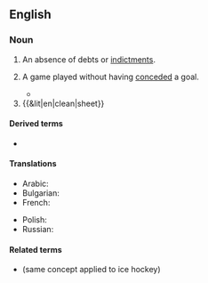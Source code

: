 ==English==

===Noun===
{{en-noun}}

# An absence of debts or [[indictment|indictments]].
# {{lb|en|soccer}} A game played without having [[conceded]] a goal.
#* {{quote-journal
|en
|date=February 6, 2011
|author=Alistair Magowan
|title=West Ham 0 - 1 Birmingham
|work=BBC
|url=http://news.bbc.co.uk/sport2/hi/football/eng_prem/9385585.stm
|page=
|passage=Birmingham had their defence to thank for a '''clean sheet''', although they were lucky to escape when {{w|Manuel da Costa}} shot off-target and then headed wide.}}
# {{&lit|en|clean|sheet}}

====Derived terms====
* {{l|en|start with a clean sheet}}

====Translations====
{{trans-top|(soccer) game played without having conceded a goal}}
* Arabic: {{t|ar|شِباكٌ نَظِيفَةٌ|f-p}}
* Bulgarian: {{t|bg|суха мрежа|f}}
* French: {{t+|fr|cage inviolée|f}}
{{trans-mid}}
* Polish: {{t|pl|czyste konto|m}}
* Russian: {{t|ru|вы́игрыш всуху́ю|m}}
{{trans-bottom}}

====Related terms====
* {{l|en|shutout}} (same concept applied to ice hockey)